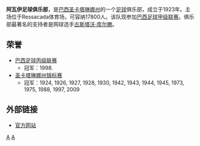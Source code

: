 {{noteTA|G1=足球|G2=南美球會}}
{{Football club infobox
| clubname   = 艾華爾
| image      = [[File:Avai_FC_(05-E)_-_SC.svg|160px]]
| fullname   = 阿瓦伊足球俱乐部
| nickname   = ''Leão da Ilha<br /> (Lion of the Island)''
| founded    = 1923年9月1日
| ground     = [[圣卡塔琳娜州|圣卡塔琳娜州]]<br />[[Ressacada体育场|Ressacada体育场]]
| capacity   = 19,000
| chairman   = [[João_Nílson_Zunino|João Nílson Zunino]]
| manager    = [[Péricles_Chamusca|Péricles Chamusca]]
| league     = [[巴西足球甲級聯賽|巴西足球甲級聯賽]]
| season     = 2021
| position   = 巴乙，第 4 位（升班）
| pattern_la1=_avaí09_1|pattern_b1=_avaí09_1|pattern_ra1=_avaí09_1
| leftarm1=0000FF|body1=FFFFFF|rightarm1=0000FF|shorts1=0000FF|socks1=0000FF
| pattern_la2=_borderonwhite|pattern_b2=_avaí09_2|pattern_ra2=_borderonwhite
| leftarm2=0000FF|body2=FFFFFF|rightarm2=0000FF|shorts2=FFFFFF|socks2=FFFFFF
| pattern_la3=
}}
'''阿瓦伊足球俱乐部'''，是[[巴西|巴西]][[圣卡塔琳娜州|圣卡塔琳娜州]]的一个[[足球|足球]]俱乐部，成立于1923年。主场位于Ressacada体育场，可容纳17800人。该队现参加[[巴西足球甲级联赛|巴西足球甲级联赛]]。俱乐部最著名的支持者是网球选手[[古斯塔沃·库尔滕|古斯塔沃·库尔滕]]。

== 荣誉 ==
* [[巴西足球丙级联赛|巴西足球丙级联赛]]
** 冠军：1998.
* [[圣卡塔琳娜州锦标赛|圣卡塔琳娜州锦标赛]]
** 冠军：1924, 1926, 1927, 1928, 1930, 1942, 1943, 1944, 1945, 1973, 1975, 1988, 1997, 2009
== 外部链接 ==
* [http://www.avai.com.br 官方网站]

{{巴甲}}

[[Category:巴西足球俱乐部|A]]
[[Category:1923年建立的足球俱樂部|A]]
